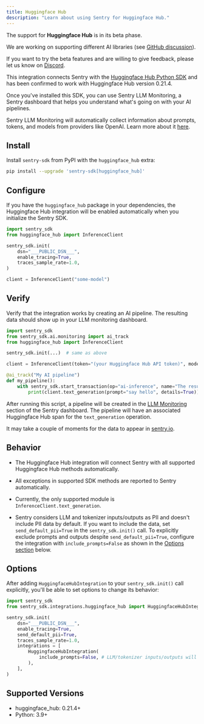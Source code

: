```yaml
---
title: Huggingface Hub
description: "Learn about using Sentry for Huggingface Hub."
---
```


<Alert level="info" title="Beta">

The support for **Huggingface Hub** is in its beta phase.

We are working on supporting different AI libraries (see [GitHub discussion](https://github.com/getsentry/sentry-python/discussions/3007)).

If you want to try the beta features and are willing to give feedback, please let us know on [Discord](https://discord.com/invite/Ww9hbqr).

</Alert>

This integration connects Sentry with the [Huggingface Hub Python SDK](https://github.com/huggingface/huggingface_hub) and has been confirmed to work with Huggingface Hub version 0.21.4.

Once you've installed this SDK, you can use Sentry LLM Monitoring, a Sentry dashboard that helps you understand what's going on with your AI pipelines.

Sentry LLM Monitoring will automatically collect information about prompts, tokens, and models from providers like OpenAI. Learn more about it [here](/product/llm-monitoring).

## Install

Install `sentry-sdk` from PyPI with the `huggingface_hub` extra:

```bash
pip install --upgrade 'sentry-sdk[huggingface_hub]'
```

## Configure

If you have the `huggingface_hub` package in your dependencies, the Huggingface Hub integration will be enabled automatically when you initialize the Sentry SDK.

<SignInNote />

```python
import sentry_sdk
from huggingface_hub import InferenceClient

sentry_sdk.init(
    dsn="___PUBLIC_DSN___",
    enable_tracing=True,
    traces_sample_rate=1.0,
)

client = InferenceClient("some-model")

```

## Verify

Verify that the integration works by creating an AI pipeline. The resulting data should show up in your LLM monitoring dashboard.

```python
import sentry_sdk
from sentry_sdk.ai.monitoring import ai_track
from huggingface_hub import InferenceClient

sentry_sdk.init(...)  # same as above

client = InferenceClient(token="(your Huggingface Hub API token)", model="HuggingFaceH4/zephyr-7b-beta")

@ai_track("My AI pipeline")
def my_pipeline():
    with sentry_sdk.start_transaction(op="ai-inference", name="The result of the AI inference"):
        print(client.text_generation(prompt="say hello", details=True))

```

After running this script, a pipeline will be created in the [LLM Monitoring](/product/llm-monitoring) section of the Sentry dashboard. The pipeline will have an associated Huggingface Hub span for the `text_generation` operation.

It may take a couple of moments for the data to appear in [sentry.io](https://sentry.io).

## Behavior

- The Huggingface Hub integration will connect Sentry with all supported Huggingface Hub methods automatically.

- All exceptions in supported SDK methods are reported to Sentry automatically.

- Currently, the only supported module is `InferenceClient.text_generation`.

- Sentry considers LLM and tokenizer inputs/outputs as PII and doesn't include PII data by default. If you want to include the data, set `send_default_pii=True` in the `sentry_sdk.init()` call. To explicitly exclude prompts and outputs despite `send_default_pii=True`, configure the integration with `include_prompts=False` as shown in the [Options section](#options) below.

## Options

After adding `HuggingfaceHubIntegration` to your `sentry_sdk.init()` call explicitly, you'll be able to set options to change its behavior:

```python
import sentry_sdk
from sentry_sdk.integrations.huggingface_hub import HuggingfaceHubIntegration

sentry_sdk.init(
    dsn="___PUBLIC_DSN___",
    enable_tracing=True,
    send_default_pii=True,
    traces_sample_rate=1.0,
    integrations = [
        HuggingfaceHubIntegration(
            include_prompts=False, # LLM/tokenizer inputs/outputs will be not sent to Sentry, despite send_default_pii=True
        ),
    ],
)
```

## Supported Versions

- huggingface_hub: 0.21.4+
- Python: 3.9+
